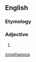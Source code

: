 {{also|zoophagous}}
==English==

===Etymology===
{{confix|zoö|phagous}}

===Adjective===
{{infl|en|adjective}}

# {{alternative spelling of|zoophagous}}

[[Category:English terms spelled with Ö|zoophagous]]